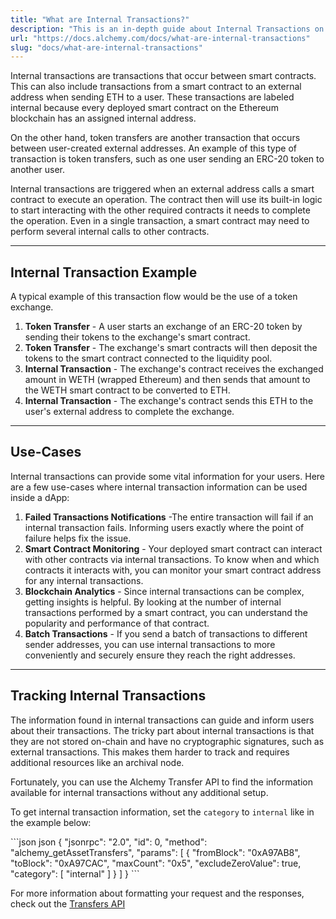 ```yaml
---
title: "What are Internal Transactions?"
description: "This is an in-depth guide about Internal Transactions on Ethereum and how to retrieve them using the Alchemy Transfers API."
url: "https://docs.alchemy.com/docs/what-are-internal-transactions"
slug: "docs/what-are-internal-transactions"
---
```



Internal transactions are transactions that occur between smart contracts. This can also include transactions from a smart contract to an external address when sending ETH to a user. These transactions are labeled internal because every deployed smart contract on the Ethereum blockchain has an assigned internal address.

On the other hand, token transfers are another transaction that occurs between user-created external addresses. An example of this type of transaction is token transfers, such as one user sending an ERC-20 token to another user.

Internal transactions are triggered when an external address calls a smart contract to execute an operation. The contract then will use its built-in logic to start interacting with the other required contracts it needs to complete the operation. Even in a single transaction, a smart contract may need to perform several internal calls to other contracts.

***

## Internal Transaction Example

A typical example of this transaction flow would be the use of a token exchange.

1. **Token Transfer** - A user starts an exchange of an ERC-20 token by sending their tokens to the exchange's smart contract.
2. **Token Transfer** - The exchange's smart contracts will then deposit the tokens to the smart contract connected to the liquidity pool.
3. **Internal Transaction** - The exchange's contract receives the exchanged amount in WETH (wrapped Ethereum) and then sends that amount to the WETH smart contract to be converted to ETH.
4. **Internal Transaction** - The exchange's contract sends this ETH to the user's external address to complete the exchange.

***

## Use-Cases

Internal transactions can provide some vital information for your users. Here are a few use-cases where internal transaction information can be used inside a dApp:

1. **Failed Transactions Notifications** -The entire transaction will fail if an internal transaction fails. Informing users exactly where the point of failure helps fix the issue.
2. **Smart Contract Monitoring** - Your deployed smart contract can interact with other contracts via internal transactions. To know when and which contracts it interacts with, you can monitor your smart contract address for any internal transactions.
3. **Blockchain Analytics** - Since internal transactions can be complex, getting insights is helpful. By looking at the number of internal transactions performed by a smart contract, you can understand the popularity and performance of that contract.
4. **Batch Transactions** - If you send a batch of transactions to different sender addresses, you can use internal transactions to more conveniently and securely ensure they reach the right addresses.

***

## Tracking Internal Transactions

The information found in internal transactions can guide and inform users about their transactions. The tricky part about internal transactions is that they are not stored on-chain and have no cryptographic signatures, such as external transactions. This makes them harder to track and requires additional resources like an archival node.

Fortunately, you can use the Alchemy Transfer API to find the information available for internal transactions without any additional setup.

To get internal transaction information, set the `category` to `internal` like in the example below:

<CodeGroup>
  ```json json
  {
    "jsonrpc": "2.0",
    "id": 0,
    "method": "alchemy_getAssetTransfers",
    "params": [
      {
        "fromBlock": "0xA97AB8",
        "toBlock": "0xA97CAC",
        "maxCount": "0x5",
        "excludeZeroValue": true,
        "category": [
          "internal"
        ]
      }
    ]
  }
  ```
</CodeGroup>

For more information about formatting your request and the responses, check out the [Transfers API](/reference/transfers-api)
